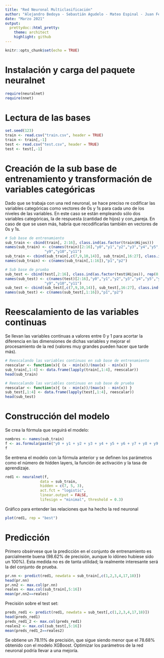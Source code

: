 ```yaml
---
title: "Red Neuronal Multiclasificación"
author: "Alejandro Bedoya - Sebastián Agudelo - Mateo Espinal - Juan Fernando Patiño - Estefanía Echeverry" 
date: "Marzo 2021"
output: 
  prettydoc::html_pretty:
    theme: architect
    highlight: github
---
```


```r
knitr::opts_chunk$set(echo = TRUE)
```

# Instalación y carga del paquete neuralnet

```r
require(neuralnet)
require(nnet)
```

# Lectura de las bases

```r
set.seed(123)
train <- read.csv("train.csv", header = TRUE)
train <- train[,-1]
test <- read.csv("test.csv", header = TRUE)
test <- test[,-1]
```

# Creación de la sub base de entrenamiento y transformación de variables categóricas

Dado que se trabaja con una red neuronal, se hace preciso re codificar las variables categóricas como vectores de 0s y 1s para cada uno de los niveles de las variables. En este caso se están empleando sólo dos variables categóricas, la de respuesta (cantidad de hijos) y con_pareja. En caso de que se usen más, habría que recodificarlas también en vectores de 0s y 1s.

```r
# Sub base de entrenamiento
sub_train <- cbind(train[, 2:16], class.ind(as.factor(train$Hijos)))
names(sub_train) <- c(names(train)[2:16],"y0","y1","y2","y3","y4","y5","y6","y7","y8",
                  "y9","y10","y11")
sub_train <- cbind(sub_train[,c(7,9,10,14)], sub_train[,16:27], class.ind(as.factor(train$con_pareja)))
names(sub_train) <- c(names(sub_train[,1:16]),"p1","p2")
```

```r
# Sub base de prueba
sub_test <- cbind(test[,2:16], class.ind(as.factor(test$Hijos)), rep(0,27947))
names(sub_test) <- c(names(test)[2:16],"y0","y1","y2","y3","y4","y5","y6","y7","y8",
                  "y9","y10","y11")
sub_test <- cbind(sub_test[,c(7,9,10,14)], sub_test[,16:27], class.ind(as.factor(test$con_pareja)))
names(sub_test) <- c(names(sub_test[,1:16]),"p1","p2")
```

# Reescalamiento de las variables continuas

Se llevan las variables continuas a valores entre 0 y 1 para acortar la diferencia en las dimensiones de dichas variables y mejorar el procesamiento de la red (valores muy grandes pueden hacer que tarde más).

```r
# Reescalando las variables continuas en sub base de entrenamiento
reescalar <- function(x){ (x - min(x))/(max(x) - min(x)) }
sub_train[,1:4] <- data.frame(lapply(train[,1:4], reescalar))
head(sub_train)
```

```r
# Reescalando las variables continuas en sub base de prueba
reescalar <- function(x){ (x - min(x))/(max(x) - min(x)) }
sub_test[,1:4] <- data.frame(lapply(test[,1:4], reescalar))
head(sub_test)
```

# Construcción del modelo

Se crea la fórmula que seguirá el modelo:

```r
nombres <- names(sub_train)
f <- as.formula(paste("y0 + y1 + y2 + y3 + y4 + y5 + y6 + y7 + y8 + y9 + y10 + y11 ~", paste(nombres[!nombres %in% c("y0","y1","y2","y3","y4","y5","y6","y7","y8","y9","y10","y11")],collapse = " + ")))
f
```
Se entrena el modelo con la fórmula anterior y se definen los parámetros como el número de hidden layers, la función de activación y la tasa de aprendizaje. 

```r
red1 <- neuralnet(f,
                data = sub_train,
                hidden = c(7, 5, 3),
                act.fct = "logistic",
                linear.output = FALSE,
                lifesign = "minimal", threshold = 0.3)
```

Gráfico para entender las relaciones que ha hecho la red neuronal

```r
plot(red1, rep = "best")
```

# Predicción

Primero obsérvese que la predicción en el conjunto de entrenamiento es parcialmente buena (98.62% de precisión, aunque lo idóneo hubiese sido un 100%). Esta medida no es de tanta utilidad; la realmente interesante será la del conjunto de prueba.

```r
pr.nn <- predict(red1, newdata = sub_train[,c(1,2,3,4,17,18)])
head(pr.nn)
pr.nn2 <- max.col(pr.nn)
reales <- max.col(sub_train[,5:16])
mean(pr.nn2==reales)
```

Precisión sobre el test set:


```r
preds_red1 <- predict(red1, newdata = sub_test[,c(1,2,3,4,17,18)])
head(preds_red1)
preds_red1_2 <- max.col(preds_red1)
reales2 <- max.col(sub_test[,5:16])
mean(preds_red1_2==reales2)
```

Se obtiene un 78.11% de precisión, que sigue siendo menor que el 78.68% obtenido con el modelo XGBoost. Optimizar los parámetros de la red neuronal podría llevar a una mejoría.




